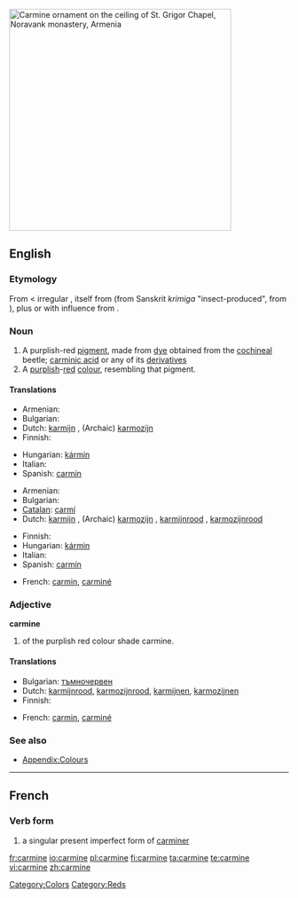 [[File:Vordan Karmir (Cochineal Red) ornament on the ceiling of S. Grigor Chapel, Noravank monastery.jpg|thumb|400px|Carmine ornament on the ceiling of St. Grigor Chapel, Noravank monastery, Armenia]]
{{also|Carmine|carminé}}
==English==

===Etymology===
From {{etyl|fr}} {{term|carmin|lang=fr}} < irregular {{etyl|ML.}} {{term|carminium|lang=la}}, itself from {{etyl|ar}} {{term|قرمز||crimson, [[kermes]]|lang=ar|sc=Arab|tr=qirmiz}} (from Sanskrit ''krimiga'' {{rfscript|Deva}} "insect-produced", from {{term|कृमि||worm, insect|sc=Deva|tr=kṛ́mi|lang=ru}}), plus or with influence from {{etyl|la}} {{term|minium|lang=la}}.

===Noun===
{{en-noun}}

# A purplish-red [[pigment]], made from [[dye]] obtained from the [[cochineal]] beetle; [[carminic acid]] or any of its [[derivative]]s
# A [[purplish]]-[[red]] [[colour]], resembling that pigment.
#: {{color panel|7F3A3F}}

====Translations====
{{trans-top|purplish-red pigment}}
* Armenian: {{t-|hy|որդան կարմիր|tr=ordan karmir|sc=Armn|xs=Armenian}}
* Bulgarian: {{t-|bg|кармин|sc=Cyrl}}
* Dutch: [[karmijn]] {{n}}, (Archaic) [[karmozijn]] {{n}}
* Finnish: {{t+|fi|karmiini}}
{{trans-mid}}
* Hungarian: [[kármin]]
* Italian: {{t+|it|carminio}}
* Spanish: [[carmín]]
{{trans-bottom}}

{{trans-top|purplish-red colour}}
* Armenian: {{t-|hy|որդան կարմիր|tr=ordan karmir|sc=Armn|xs=Armenian}}
* Bulgarian: {{t|bg|тъмночервен цвят|sc=Cyrl}}
* [[Catalan]]: [[carmí]]
* Dutch: [[karmijn]] {{n}}, (Archaic) [[karmozijn]] {{n}}, [[karmijnrood]] {{n}}, [[karmozijnrood]] {{n}}
{{trans-mid}}
* Finnish: {{t-|fi|karmiininpunainen}}
* Hungarian: [[kármin]]
* Italian: {{t+|it|carminio}}
* Spanish: [[carmín]]
{{trans-bottom}}

{{checktrans}}
<!--Remove this section once all of the translations below have been moved into the tables above.-->
* French: [[carmin]], [[carminé]]

===Adjective===
'''carmine'''

# {{colour}} of the purplish red colour shade carmine.

====Translations====
* Bulgarian: [[тъмночервен]]
* Dutch: [[karmijnrood]], [[karmozijnrood]], [[karmijnen]], [[karmozijnen]]
* Finnish: {{t-|fi|karmiininpunainen}}

{{checktrans}}
<!--Remove this section once all of the translations below have been moved into the tables above.-->
* French: [[carmin]], [[carminé]]

===See also===
* [[Appendix:Colours]]

{{anagrams:en/aceimnr}}
[[Category:Colors]]
[[Category:Reds]]

----

==French==

===Verb form===
{{infl|fr|verb form}}

# a singular present imperfect form of [[carminer]]

[[fr:carmine]]
[[io:carmine]]
[[pl:carmine]]
[[fi:carmine]]
[[ta:carmine]]
[[te:carmine]]
[[vi:carmine]]
[[zh:carmine]]